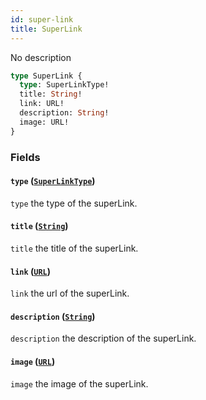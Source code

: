 ```yaml
---
id: super-link
title: SuperLink
---
```



No description

```graphql
type SuperLink {
  type: SuperLinkType!
  title: String!
  link: URL!
  description: String!
  image: URL!
}
```


### Fields

#### `type` ([`SuperLinkType`](/reference/enums/super-link-type))

`type` the type of the superLink.


#### `title` ([`String`](/reference/scalars/string))

`title` the title of the superLink.


#### `link` ([`URL`](/reference/scalars/url))

`link` the url of the superLink.


#### `description` ([`String`](/reference/scalars/string))

`description` the description of the superLink.


#### `image` ([`URL`](/reference/scalars/url))

`image` the image of the superLink.




